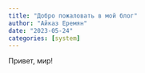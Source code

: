 ```yaml
---
title: "Добро пожаловать в мой блог"
author: "Айказ Еремян"
date: "2023-05-24"
categories: [system]
---
```


Привет, мир!
